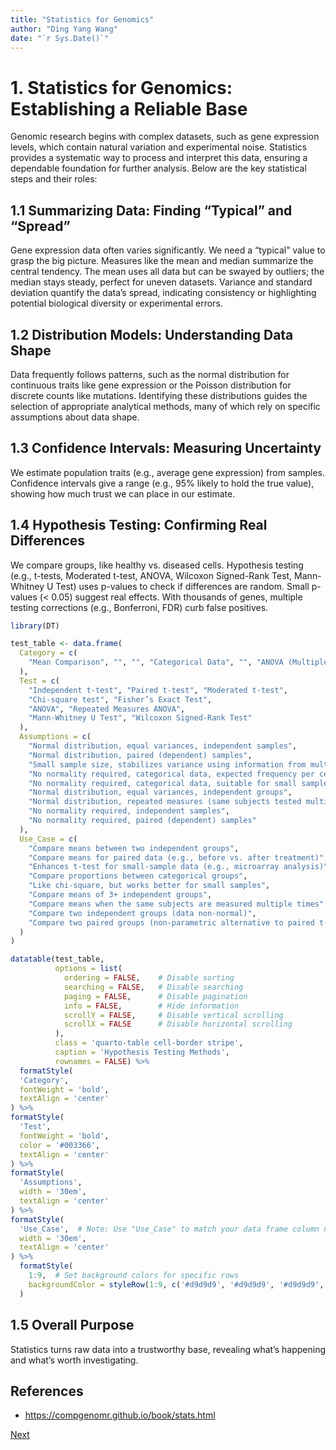 ```yaml
---
title: "Statistics for Genomics"
author: "Ding Yang Wang"
date: "`r Sys.Date()`"
---
```


# 1. Statistics for Genomics: Establishing a Reliable Base

Genomic research begins with complex datasets, such as gene expression levels, which contain natural variation and experimental noise. Statistics provides a systematic way to process and interpret this data, ensuring a dependable foundation for further analysis. Below are the key statistical steps and their roles:

## 1.1 Summarizing Data: Finding "Typical" and "Spread"

Gene expression data often varies significantly. We need a "typical" value to grasp the big picture. Measures like the mean and median summarize the central tendency. The mean uses all data but can be swayed by outliers; the median stays steady, perfect for uneven datasets. Variance and standard deviation quantify the data's spread, indicating consistency or highlighting potential biological diversity or experimental errors.

## 1.2 Distribution Models: Understanding Data Shape

Data frequently follows patterns, such as the normal distribution for continuous traits like gene expression or the Poisson distribution for discrete counts like mutations. Identifying these distributions guides the selection of appropriate analytical methods, many of which rely on specific assumptions about data shape.

## 1.3 Confidence Intervals: Measuring Uncertainty

We estimate population traits (e.g., average gene expression) from samples. Confidence intervals give a range (e.g., 95% likely to hold the true value), showing how much trust we can place in our estimate.

## 1.4 Hypothesis Testing: Confirming Real Differences

We compare groups, like healthy vs. diseased cells. Hypothesis testing (e.g., t-tests, Moderated t-test, ANOVA, Wilcoxon Signed-Rank Test, Mann-Whitney U Test) uses p-values to check if differences are random. Small p-values (\< 0.05) suggest real effects. With thousands of genes, multiple testing corrections (e.g., Bonferroni, FDR) curb false positives.

```r
library(DT)

test_table <- data.frame(
  Category = c(
    "Mean Comparison", "", "", "Categorical Data", "", "ANOVA (Multiple Groups)", "", "Non-Parametric Tests", ""
  ),
  Test = c(
    "Independent t-test", "Paired t-test", "Moderated t-test",
    "Chi-square test", "Fisher’s Exact Test",
    "ANOVA", "Repeated Measures ANOVA",
    "Mann-Whitney U Test", "Wilcoxon Signed-Rank Test"
  ),
  Assumptions = c(
    "Normal distribution, equal variances, independent samples",
    "Normal distribution, paired (dependent) samples",
    "Small sample size, stabilizes variance using information from multiple comparisons",
    "No normality required, categorical data, expected frequency per cell ≥ 5",
    "No normality required, categorical data, suitable for small sample sizes",
    "Normal distribution, equal variances, independent groups",
    "Normal distribution, repeated measures (same subjects tested multiple times)",
    "No normality required, independent samples",
    "No normality required, paired (dependent) samples"
  ),
  Use_Case = c(
    "Compare means between two independent groups",
    "Compare means for paired data (e.g., before vs. after treatment)",
    "Enhances t-test for small-sample data (e.g., microarray analysis)",
    "Compare proportions between categorical groups",
    "Like chi-square, but works better for small samples",
    "Compare means of 3+ independent groups",
    "Compare means when the same subjects are measured multiple times",
    "Compare two independent groups (data non-normal)",
    "Compare two paired groups (non-parametric alternative to paired t-test)"
  )
)

datatable(test_table,
          options = list(
            ordering = FALSE,    # Disable sorting
            searching = FALSE,   # Disable searching
            paging = FALSE,      # Disable pagination
            info = FALSE,        # Hide information
            scrollY = FALSE,     # Disable vertical scrolling
            scrollX = FALSE      # Disable horizontal scrolling
          ),
          class = 'quarto-table cell-border stripe',
          caption = 'Hypothesis Testing Methods',
          rownames = FALSE) %>%
  formatStyle(
  'Category',
  fontWeight = 'bold',
  textAlign = 'center'
) %>%
formatStyle(
  'Test',
  fontWeight = 'bold',
  color = '#003366',
  textAlign = 'center'
) %>%
formatStyle(
  'Assumptions',
  width = '30em',
  textAlign = 'center'
) %>%
formatStyle(
  'Use_Case',  # Note: Use "Use_Case" to match your data frame column name
  width = '30em',
  textAlign = 'center'
) %>%
  formatStyle(
    1:9,  # Set background colors for specific rows
    backgroundColor = styleRow(1:9, c('#d9d9d9', '#d9d9d9', '#d9d9d9', '#cce6ff', '#cce6ff', '#f9e6d2', '#f9e6d2', '#e6ccff', '#e6ccff'))
  )
```

## 1.5 Overall Purpose

Statistics turns raw data into a trustworthy base, revealing what's happening and what's worth investigating.

## References

-   <https://compgenomr.github.io/book/stats.html>

::: right-align
[Next](unsupervised.qmd)
:::
